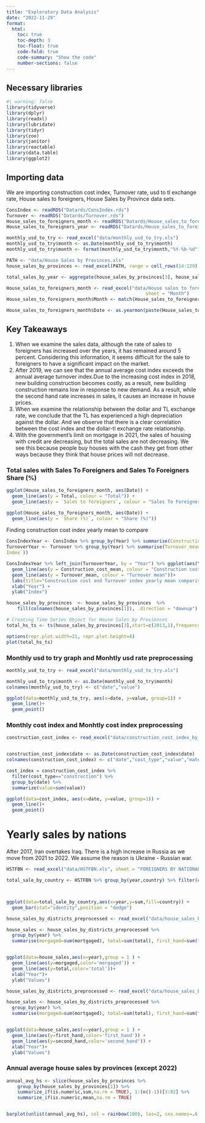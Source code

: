 ```yaml
---
title: "Exploratory Data Analysis"
date: "2022-11-29"
format:
  html:
    toc: true
    toc-depth: 3
    toc-float: true
    code-fold: true
    code-summary: "Show the code"
    number-sections: false
---
```


## Necessary libraries 

```r
#| warning: false
library(tidyverse)
library(dplyr)
library(readxl)
library(lubridate)
library(tidyr)
library(zoo)
library(janitor)
library(reactable)
library(data.table)
library(ggplot2)
```



## Importing data

We are importing construction cost index, Turnover rate, usd to tl exchange rate, House sales to foreigners, House Sales by Province data sets.
```r
ConsIndex <- readRDS("Datards/ConsIndex.rds")
Turnover <- readRDS("Datards/Turnover.rds")
House_sales_to_foreigners_month <- readRDS("Datards/House_sales_to_foreigners_month.rds")
House_sales_to_foreigners_year <- readRDS("Datards/House_sales_to_foreigners_year.rds")

monthly_usd_to_try <- read_excel("data/monthly_usd_to_try.xls")
monthly_usd_to_try$month <- as.Date(monthly_usd_to_try$month)
monthly_usd_to_try$month <- format(monthly_usd_to_try$month,"%Y-%b-%d")

PATH <- "data/House Sales by Provinces.xls"
house_sales_by_provinces <- read_excel(PATH, range = cell_rows(14:129), col_names = names(read_excel(PATH, skip = 2))) 

total_sales_by_year <- aggregate(house_sales_by_provinces[3], house_sales_by_provinces[1], FUN=sum)

House_sales_to_foreigners_month <- read_excel("data/House sales to foreigners.xls", 
                                                   sheet = "Month")
House_sales_to_foreigners_month$Month <- match(House_sales_to_foreigners_month$Month, month.name)

House_sales_to_foreigners_month$Date <- as.yearmon(paste(House_sales_to_foreigners_month$Year, House_sales_to_foreigners_month$Month), "%Y %m")

```
## Key Takeaways
1. When we examine the sales data, although the rate of sales to foreigners has increased over the years, it has remained around 5 percent. Considering this information, it seems difficult for the sale to foreigners to have a significant impact on the market.
2. After 2019, we can see that the annual average cost index exceeds the annual average turnover index.Due to the increasing cost index in 2018, new building construction becomes costly, as a result, new building construction remains low in response to new demand. As a result, while the second hand rate increases in sales, it causes an increase in house prices.
3. When we examine the relationship between the dollar and TL exchange rate, we conclude that the TL has experienced a high depreciation against the dollar. And we observe that there is a clear correlation between the cost index and the dollar-tl exchange rate relationship.
4. With the government's limit on mortgage in 2021, the sales of housing with credit are decreasing, but the total sales are not decreasing. We see this because people buy houses with the cash they get from other ways because they think that house prices will not decrease.


### Total sales with Sales To Foreigners and Sales To Foreigners Share (%)
```r
ggplot(House_sales_to_foreigners_month, aes(Date)) + 
  geom_line(aes(y = Total, colour = "Total")) + 
  geom_line(aes(y = `Sales to foreigners`, colour = "Sales To Foreigners"))

ggplot(House_sales_to_foreigners_month, aes(Date)) + 
  geom_line(aes(y = `Share (%)`, colour = "Share (%)"))

```

Finding construction cost index yearly mean to compare

```r
ConsIndexYear <- ConsIndex %>% group_by(Year) %>% summarise(Construction_cost_mean = mean(index, na.rm = TRUE))
TurnoverYear <- Turnover %>% group_by(Year) %>% summarise(Turnover_mean = mean(`seasonal and calendar adjusted
Index`))

ConsIndexYear %>% left_join(TurnoverYear, by = "Year") %>% ggplot(aes(Year)) +
  geom_line(aes(y = Construction_cost_mean, colour = "Construction cost mean")) + 
  geom_line(aes(y = Turnover_mean, colour = "Turnover mean"))+
  labs(title="Construction cost and Turnover index yearly mean comparison")+
  xlab("Year") +
  ylab("Index")


```


```r

house_sales_by_provinces  <- house_sales_by_provinces  %>%
    fill(colnames(house_sales_by_provinces[1]), .direction = "downup")

# Creating Time Series Object for House Sales by Proviences
total_hs_ts <- ts(house_sales_by_provinces[3],start=c(2013,1),frequency=12)

options(repr.plot.width=21, repr.plot.height=8)
plot(total_hs_ts)
```

### Monthly usd to try graph and  Monhtly usd rate preprocessing

```r

monthly_usd_to_try <- read_excel("data/monthly_usd_to_try.xls")

monthly_usd_to_try$month <- as.Date(monthly_usd_to_try$month)
colnames(monthly_usd_to_try) <- c("date","value")

ggplot(data=monthly_usd_to_try, aes(x=date, y=value, group=1)) +
  geom_line()+
  geom_point()
```


### Monthly cost index and  Monhtly cost index preprocessing

```r

construction_cost_index <- read_excel("data/construction_cost_index_by_industries_and_cost_groups_preprocessed.xls")


construction_cost_index$date <- as.Date(construction_cost_index$date)
colnames(construction_cost_index) <- c("date","cost_type","value","material","labour")

cost_index = construction_cost_index %>% 
  filter(cost_type=="construction") %>%
  group_by(date) %>%
  summarize(value=sum(value))

ggplot(data=cost_index, aes(x=date, y=value, group=1)) +
  geom_line()+
  geom_point()
```


# Yearly sales by nations

After 2017, Iran overtakes Iraq.
There is a high increase in Russia as we move from 2021 to 2022. We assume the reason is Ukraine - Russian war. 
```r

HSTFBN <- read_excel("data/HSTFBN.xls", sheet = "FOREIGNERS BY NATIONALITIES")

total_sale_by_country <- HSTFBN %>% group_by(year,country) %>% filter(country %in% c("Russia","Iran", "Iraq")) %>% summarise(sum=sum(total))



ggplot(data=total_sale_by_country,aes(x=year,y=sum,fill=country)) +
  geom_bar(stat="identity",position = "dodge")
```




```r
house_sales_by_districts_preprocessed <- read_excel("data/house_sales_by_districts_preprocessed.xls")

house_sales <- house_sales_by_districts_preprocessed %>%
  group_by(year) %>%
  summarise(morgaged=sum(mortgaged), total=sum(total), first_hand=sum(first_hand), second_hand=sum(second_hand))


ggplot(data=house_sales,aes(x=year),group = 1 ) +
  geom_line(aes(y=morgaged,color='morgaged')) +
  geom_line(aes(y=total,color='total'))+
  xlab("Year")+
  ylab("Values")
```




```r
house_sales_by_districts_preprocessed <- read_excel("data/house_sales_by_districts_preprocessed.xls")

house_sales <- house_sales_by_districts_preprocessed %>%
  group_by(year) %>%
  summarise(morgaged=sum(mortgaged), total=sum(total), first_hand=sum(first_hand), second_hand=sum(second_hand))


ggplot(data=house_sales,aes(x=year),group = 1 ) +
  geom_line(aes(y=first_hand,color='first_hand')) +
  geom_line(aes(y=second_hand,color='second_hand')) +
  xlab("Year")+
  ylab("Values")
```

### Annual average house sales by provinces (except 2022)
```r

annual_avg_hs <- slice(house_sales_by_provinces %>% 
    group_by(house_sales_by_provinces[1]) %>% 
    summarize_if(is.numeric,sum,na.rm = TRUE), 1:(n()-1))[3:82] %>% 
    summarize_if(is.numeric,mean,na.rm = TRUE)


barplot(unlist(annual_avg_hs), col = rainbow(100), las=2, cex.names=.6, horiz = TRUE)

```



